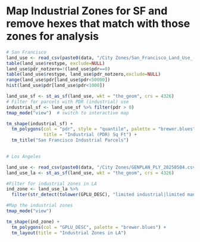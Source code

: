 # Map Industrial Zones for SF and remove hexes that match with those zones for analysis


```{r echo=T, comment=NA, message=FALSE, warning=FALSE}
# San Francisco
land_use <- read_csv(paste0(data, "/City Zones/San_Francisco_Land_Use_-_2023_20250504.csv"))
table(land_use$restype, exclude=NULL)
land_use$pdr_notzero=!(land_use$pdr==0)
table(land_use$restype, land_use$pdr_notzero,exclude=NULL)
range(land_use$pdr[land_use$pdr<50000])
hist(land_use$pdr[land_use$pdr<1000])

land_use_sf <- st_as_sf(land_use, wkt = "the_geom", crs = 4326)
# Filter for parcels with PDR (industrial) use
industrial_sf <- land_use_sf %>% filter(pdr > 0)
tmap_mode("view")  # switch to interactive map

tm_shape(industrial_sf) +
  tm_polygons(col = "pdr", style = "quantile", palette = "brewer.blues",
              title = "Industrial (PDR) Sq Ft") +
  tm_title("San Francisco Industrial Parcels")
  
``` 

```{r echo=T, comment=NA, message=FALSE, warning=FALSE}
# Los Angeles

land_use <- read_csv(paste0(data, "/City Zones/GENPLAN_PLY_20250504.csv"))
land_use_la <- st_as_sf(land_use, wkt = "the_geom", crs = 4326)

#Filter for industrial zones in LA
ind_zone <- land_use_la %>%
  filter(str_detect(tolower(GPLU_DESC), "limited industrial|limited manufacturing|hybrid industrial|light industrial|airport landslide|heavy manufacturing|light manufacturing|commercial manufacturing|commercial industrial|airport landslide support|heavy industrial|general/bulk cargo (hazardous ind. and com.)|lax airport northside|airport airside"))

#Map the industrial zones
tmap_mode("view")

tm_shape(ind_zone) +
  tm_polygons(col = "GPLU_DESC", palette = "brewer.blues") +
  tm_layout(title = "Industrial Zones in LA")
```

